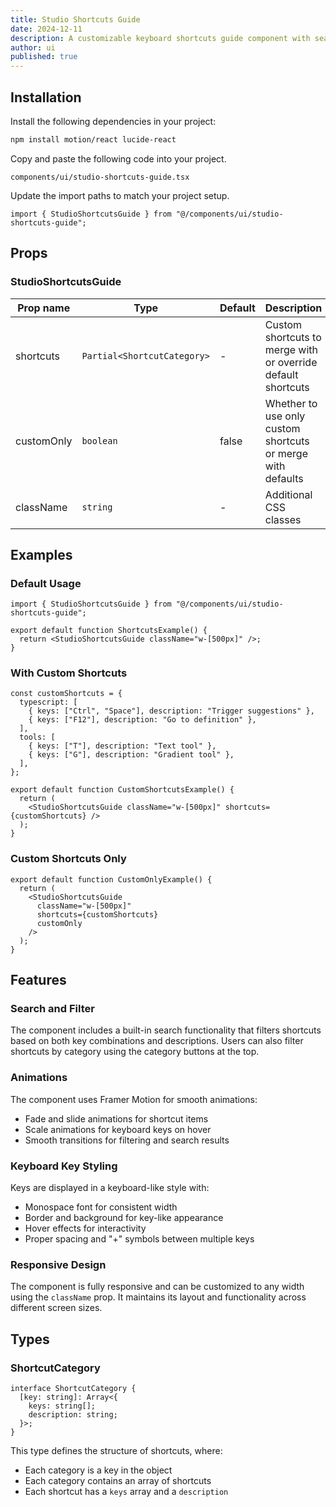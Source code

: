```yaml
---
title: Studio Shortcuts Guide
date: 2024-12-11
description: A customizable keyboard shortcuts guide component with search and filtering capabilities.
author: ui
published: true
---
```


<ComponentPreview name="studio-shortcuts-guide-demo" />

## Installation

<Steps>

<Step>Install the following dependencies in your project:</Step>

```bash
npm install motion/react lucide-react
```

<Step>Copy and paste the following code into your project.</Step>

`components/ui/studio-shortcuts-guide.tsx`

<ComponentSource name="studio-shortcuts-guide" />

<Step>Update the import paths to match your project setup.</Step>

```tsx
import { StudioShortcutsGuide } from "@/components/ui/studio-shortcuts-guide";
```

</Steps>

## Props

### StudioShortcutsGuide

| Prop name  | Type                        | Default | Description                                                  |
| ---------- | --------------------------- | ------- | ------------------------------------------------------------ |
| shortcuts  | `Partial<ShortcutCategory>` | -       | Custom shortcuts to merge with or override default shortcuts |
| customOnly | `boolean`                   | false   | Whether to use only custom shortcuts or merge with defaults  |
| className  | `string`                    | -       | Additional CSS classes                                       |

## Examples

### Default Usage

```tsx
import { StudioShortcutsGuide } from "@/components/ui/studio-shortcuts-guide";

export default function ShortcutsExample() {
  return <StudioShortcutsGuide className="w-[500px]" />;
}
```

### With Custom Shortcuts

```tsx
const customShortcuts = {
  typescript: [
    { keys: ["Ctrl", "Space"], description: "Trigger suggestions" },
    { keys: ["F12"], description: "Go to definition" },
  ],
  tools: [
    { keys: ["T"], description: "Text tool" },
    { keys: ["G"], description: "Gradient tool" },
  ],
};

export default function CustomShortcutsExample() {
  return (
    <StudioShortcutsGuide className="w-[500px]" shortcuts={customShortcuts} />
  );
}
```

### Custom Shortcuts Only

```tsx
export default function CustomOnlyExample() {
  return (
    <StudioShortcutsGuide
      className="w-[500px]"
      shortcuts={customShortcuts}
      customOnly
    />
  );
}
```

## Features

### Search and Filter

The component includes a built-in search functionality that filters shortcuts based on both key combinations and descriptions. Users can also filter shortcuts by category using the category buttons at the top.

### Animations

The component uses Framer Motion for smooth animations:

- Fade and slide animations for shortcut items
- Scale animations for keyboard keys on hover
- Smooth transitions for filtering and search results

### Keyboard Key Styling

Keys are displayed in a keyboard-like style with:

- Monospace font for consistent width
- Border and background for key-like appearance
- Hover effects for interactivity
- Proper spacing and "+" symbols between multiple keys

### Responsive Design

The component is fully responsive and can be customized to any width using the `className` prop. It maintains its layout and functionality across different screen sizes.

## Types

### ShortcutCategory

```tsx
interface ShortcutCategory {
  [key: string]: Array<{
    keys: string[];
    description: string;
  }>;
}
```

This type defines the structure of shortcuts, where:

- Each category is a key in the object
- Each category contains an array of shortcuts
- Each shortcut has a `keys` array and a `description`
